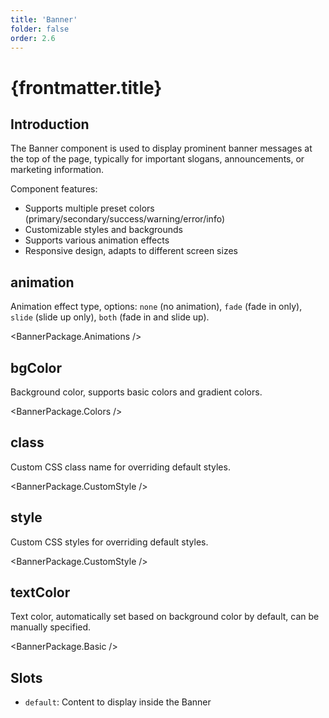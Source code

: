 ```yaml
---
title: 'Banner'
folder: false
order: 2.6
---
```



# {frontmatter.title}

## Introduction

The Banner component is used to display prominent banner messages at the top of the page, typically for important slogans, announcements, or marketing information.

Component features:
- Supports multiple preset colors (primary/secondary/success/warning/error/info)
- Customizable styles and backgrounds
- Supports various animation effects
- Responsive design, adapts to different screen sizes

## animation

Animation effect type, options: `none` (no animation), `fade` (fade in only), `slide` (slide up only), `both` (fade in and slide up).

<BannerPackage.Animations />

## bgColor

Background color, supports basic colors and gradient colors.

<BannerPackage.Colors />

## class

Custom CSS class name for overriding default styles.

<BannerPackage.CustomStyle />

## style

Custom CSS styles for overriding default styles.

<BannerPackage.CustomStyle />

## textColor

Text color, automatically set based on background color by default, can be manually specified.

<BannerPackage.Basic />

## Slots

- `default`: Content to display inside the Banner
